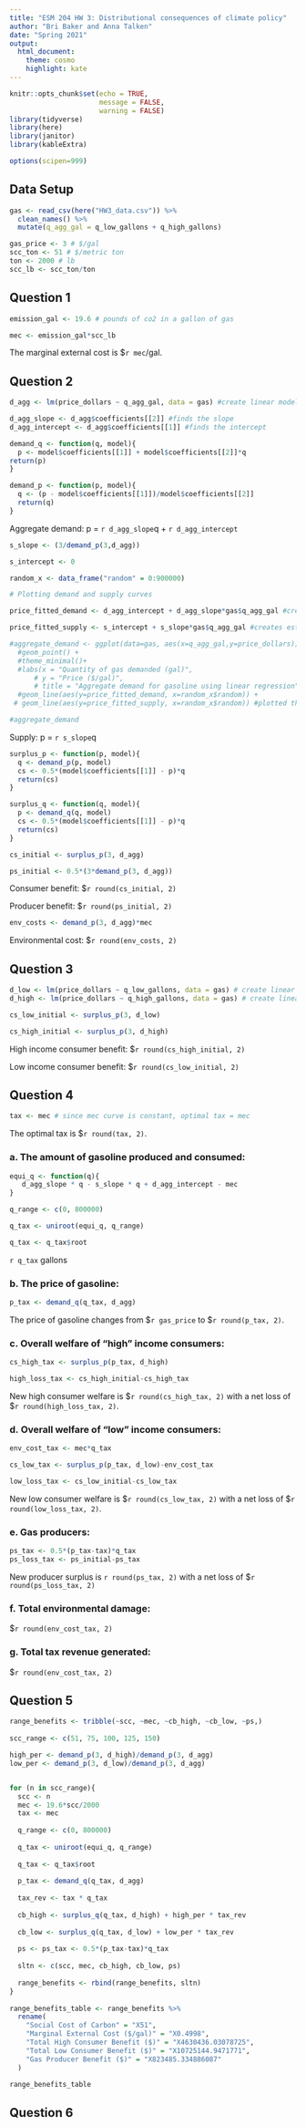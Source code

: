 ```yaml
---
title: "ESM 204 HW 3: Distributional consequences of climate policy"
author: "Bri Baker and Anna Talken"
date: "Spring 2021"
output:
  html_document:
    theme: cosmo
    highlight: kate
---
```


```r
knitr::opts_chunk$set(echo = TRUE, 
                      message = FALSE,
                      warning = FALSE)
library(tidyverse)
library(here)
library(janitor)
library(kableExtra)

options(scipen=999)
```

## Data Setup
```r
gas <- read_csv(here("HW3_data.csv")) %>% 
  clean_names() %>% 
  mutate(q_agg_gal = q_low_gallons + q_high_gallons)

gas_price <- 3 # $/gal
scc_ton <- 51 # $/metric ton
ton <- 2000 # lb
scc_lb <- scc_ton/ton

```


## Question 1
```r
emission_gal <- 19.6 # pounds of co2 in a gallon of gas

mec <- emission_gal*scc_lb

```

The marginal external cost is $`r mec`/gal.


## Question 2

```r
d_agg <- lm(price_dollars ~ q_agg_gal, data = gas) #create linear model

d_agg_slope <- d_agg$coefficients[[2]] #finds the slope
d_agg_intercept <- d_agg$coefficients[[1]] #finds the intercept

demand_q <- function(q, model){
  p <- model$coefficients[[1]] + model$coefficients[[2]]*q
return(p)
}

demand_p <- function(p, model){
  q <- (p - model$coefficients[[1]])/model$coefficients[[2]]
  return(q)
}

```

Aggregate demand: p = `r d_agg_slope`q + `r d_agg_intercept`

```r
s_slope <- (3/demand_p(3,d_agg))

s_intercept <- 0
```

```r
random_x <- data_frame("random" = 0:900000)
```

```r
# Plotting demand and supply curves

price_fitted_demand <- d_agg_intercept + d_agg_slope*gas$q_agg_gal #creates estimated line for demand

price_fitted_supply <- s_intercept + s_slope*gas$q_agg_gal #creates estimated line for supply

#aggregate_demand <- ggplot(data=gas, aes(x=q_agg_gal,y=price_dollars))+
  #geom_point() +
  #theme_minimal()+
  #labs(x = "Quantity of gas demanded (gal)",
      # y = "Price ($/gal)",
      # title = "Aggregate demand for gasoline using linear regression") +
  #geom_line(aes(y=price_fitted_demand, x=random_x$random)) +
 # geom_line(aes(y=price_fitted_supply, x=random_x$random)) #plotted the fitted relationship on the graph

#aggregate_demand

```

Supply: p = `r s_slope`q

```r

surplus_p <- function(p, model){
  q <- demand_p(p, model)
  cs <- 0.5*(model$coefficients[[1]] - p)*q
  return(cs)
}

surplus_q <- function(q, model){
  p <- demand_q(q, model)
  cs <- 0.5*(model$coefficients[[1]] - p)*q
  return(cs)
}

cs_initial <- surplus_p(3, d_agg)

ps_initial <- 0.5*(3*demand_p(3, d_agg))

```

Consumer benefit: $`r round(cs_initial, 2)`

Producer benefit: $`r round(ps_initial, 2)`

```r
env_costs <- demand_p(3, d_agg)*mec
```

Environmental cost: $`r round(env_costs, 2)`


## Question 3

```r

d_low <- lm(price_dollars ~ q_low_gallons, data = gas) # create linear model for low
d_high <- lm(price_dollars ~ q_high_gallons, data = gas) # create linear model for high

cs_low_initial <- surplus_p(3, d_low)

cs_high_initial <- surplus_p(3, d_high)

```

High income consumer benefit: $`r round(cs_high_initial, 2)`

Low income consumer benefit: $`r round(cs_low_initial, 2)`


## Question 4

```r

tax <- mec # since mec curve is constant, optimal tax = mec

```

The optimal tax is $`r round(tax, 2)`.

### a. The amount of gasoline produced and consumed:
```r
equi_q <- function(q){
   d_agg_slope * q - s_slope * q + d_agg_intercept - mec
}

q_range <- c(0, 800000)

q_tax <- uniroot(equi_q, q_range)

q_tax <- q_tax$root

```

`r q_tax` gallons

### b. The price of gasoline:
```r

p_tax <- demand_q(q_tax, d_agg)

```

The price of gasoline changes from $`r gas_price` to $`r round(p_tax, 2)`.


### c. Overall welfare of "high" income consumers: 
```r
cs_high_tax <- surplus_p(p_tax, d_high)

high_loss_tax <- cs_high_initial-cs_high_tax

```
New high consumer welfare is $`r round(cs_high_tax, 2)` with a net loss of $`r round(high_loss_tax, 2)`.


### d. Overall welfare of "low" income consumers:
```r
env_cost_tax <- mec*q_tax

cs_low_tax <- surplus_p(p_tax, d_low)-env_cost_tax

low_loss_tax <- cs_low_initial-cs_low_tax

```
New low consumer welfare is $`r round(cs_low_tax, 2)` with a net loss of $`r round(low_loss_tax, 2)`.


### e. Gas producers:
```r

ps_tax <- 0.5*(p_tax-tax)*q_tax
ps_loss_tax <- ps_initial-ps_tax

```
New producer surplus is `r round(ps_tax, 2)` with a net loss of $`r round(ps_loss_tax, 2)`


### f. Total environmental damage: 
$`r round(env_cost_tax, 2)`

### g. Total tax revenue generated: 
$`r round(env_cost_tax, 2)`



## Question 5

```r
range_benefits <- tribble(~scc, ~mec, ~cb_high, ~cb_low, ~ps,)
                          
scc_range <- c(51, 75, 100, 125, 150)

high_per <- demand_p(3, d_high)/demand_p(3, d_agg)
low_per <- demand_p(3, d_low)/demand_p(3, d_agg)


for (n in scc_range){
  scc <- n
  mec <- 19.6*scc/2000
  tax <- mec
  
  q_range <- c(0, 800000)
  
  q_tax <- uniroot(equi_q, q_range)
  
  q_tax <- q_tax$root
  
  p_tax <- demand_q(q_tax, d_agg)
  
  tax_rev <- tax * q_tax
  
  cb_high <- surplus_q(q_tax, d_high) + high_per * tax_rev
  
  cb_low <- surplus_q(q_tax, d_low) + low_per * tax_rev
  
  ps <- ps_tax <- 0.5*(p_tax-tax)*q_tax
  
  sltn <- c(scc, mec, cb_high, cb_low, ps)
  
  range_benefits <- rbind(range_benefits, sltn)
}
  
range_benefits_table <- range_benefits %>% 
  rename(
    "Social Cost of Carbon" = "X51",
    "Marginal External Cost ($/gal)" = "X0.4998",
    "Total High Consumer Benefit ($)" = "X4630436.03078725",
    "Total Low Consumer Benefit ($)" = "X10725144.9471771",
    "Gas Producer Benefit ($)" = "X823485.334886087"
  )

range_benefits_table

```


## Question 6




